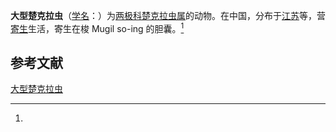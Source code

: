 {{Speciesbox
| name = 大型楚克拉虫
| status = 
| status_system = 
| image = 
| genus = Zschokkella
| species = magna
| authority = (Chen et Hsieh, 1984)<ref name='id9256'>{{cite web| url =http://www.bioinfo.cn/db05/BjdwSpecies.php?action=view&id=9256| title =大型楚克拉虫| work =《中国动物物种编目数据库》| publisher =中国科学院微生物研究所| author =中国科学院动物研究所| accessdate =2009-04-16| deadurl =yes| archiveurl =https://web.archive.org/web/20160305015253/http://www.bioinfo.cn/db05/BjdwSpecies.php?action=view&id=9256| archivedate =2016-03-05}}</ref>
}}

'''大型楚克拉虫'''（[[学名|学名]]：{{lang|la|''Zschokkella magna''}}）为[[两极科|两极科]][[楚克拉虫属|楚克拉虫属]]的动物。在中国，分布于[[江苏|江苏]]等，营[[寄生|寄生]]生活，寄生在梭 Mugil so-ing 的胆囊。<ref name='id9256'/>

== 参考文献 ==
{{reflist}}

{{Wikispecies|Zschokkella magna}}

[[Category:楚克拉虫属|大型楚克拉虫]]


{{Cnidarian-stub}}